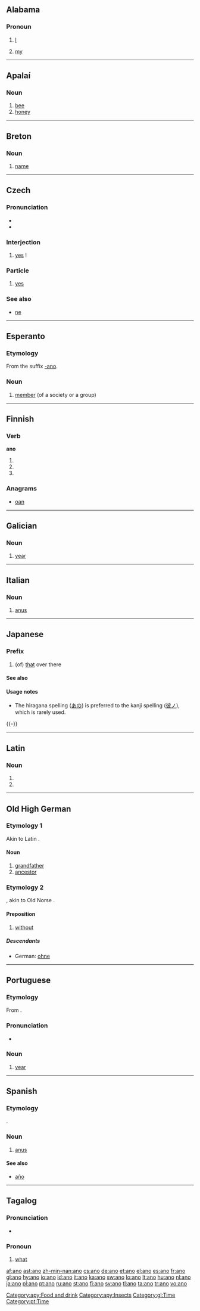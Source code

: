 {{also|-ano|Ano|año|anō}}
==Alabama==

===Pronoun===
{{infl|akz|pronoun}}

# {{context|personal pronoun}} [[I]]
# {{context|possessive pronoun}} [[my]]

----

==Apalaí==

===Noun===
{{infl|apy|noun}}

# [[bee]]
# [[honey]]

[[Category:apy:Food and drink]]
[[Category:apy:Insects]]

----

==Breton==

===Noun===
{{infl|br|noun|g=m}}

# [[name]]

----

==Czech==

===Pronunciation===
* {{IPA|/'ɐno/|lang=cs}}
* {{audio|Cs-ano.ogg|audio}}

===Interjection===
{{infl|cs|interjection}}

# [[yes]] !

===Particle===
{{infl|cs|particle}}

# [[yes]]

===See also===
* [[ne]]

----

==Esperanto==

===Etymology===
From the suffix [[-ano]].

===Noun===
{{eo-noun}}

# [[member]] (of a society or a group)

----

==Finnish==

===Verb===
'''ano'''

# {{fi-form of|anoa|type=verb|mood=indicative|tense=present connegative}}
# {{fi-form of|anoa|type=verb|pr=second-person|pl=singular|mood=imperative|tense=present}}
# {{fi-form of|anoa|type=verb|pr=second-person|pl=singular|mood=imperative|tense=present connegative}}

===Anagrams===
* [[oan#Finnish|oan]]

----

==Galician==

===Noun===
{{gl-noun|m}}

# [[year]]

[[Category:gl:Time]]

----

==Italian==

===Noun===
{{it-noun|an|m|o|i}}

# [[anus]]

----

==Japanese==

===Prefix===
{{ja-pos|r|prefix|hira=あの|kanji=彼ノ}}

# (of) [[that]] over there

====See also====
{{Japanese demonstratives}}

====Usage notes====
* The hiragana spelling ([[あの]]) is preferred to the kanji spelling ([[彼ノ]]), which is rarely used.

{{-}}

----

==Latin==

===Noun===
{{la-noun-form|ānō}}

# {{inflection of|[[anus#Latin|ānus]]||dat|s}}
# {{inflection of|[[anus#Latin|ānus]]||abl|s}}

----

==Old High German==

===Etymology 1===
Akin to Latin {{term|anus|lang=la}}.

====Noun====
{{infl|goh|noun|g=m}}

# [[grandfather]]
# [[ancestor]]

===Etymology 2===
{{proto|Germanic|lang=goh}}, akin to Old Norse {{term|án|lang=non}}.

====Preposition====
{{infl|goh|preposition|head=āno}}

# [[without]]

=====Descendants=====
* German: [[ohne]]

----

==Portuguese==

===Etymology===
From {{etyl|la|pt}} {{term|annus||year|lang=la}}.

===Pronunciation===
* {{IPA|/'ʌnu/|/'ãno/|lang=pt}}

===Noun===
{{pt-noun-m}}

# [[year]]

[[Category:pt:Time]]

----

==Spanish==

===Etymology===
{{etyl|la|es}} {{term|anus|lang=la}}.

===Noun===
{{es-noun-m}}

# [[anus]]

====See also====
* [[año]]

----

==Tagalog==

===Pronunciation===
* {{IPA|/a'no/|lang=tl}}

===Pronoun===
{{infl|tl|pronoun}}

# {{interrogative|lang=tl}} [[what]]

[[af:ano]]
[[ast:ano]]
[[zh-min-nan:ano]]
[[cs:ano]]
[[de:ano]]
[[et:ano]]
[[el:ano]]
[[es:ano]]
[[fr:ano]]
[[gl:ano]]
[[hy:ano]]
[[io:ano]]
[[id:ano]]
[[it:ano]]
[[ka:ano]]
[[sw:ano]]
[[lo:ano]]
[[lt:ano]]
[[hu:ano]]
[[nl:ano]]
[[ja:ano]]
[[pl:ano]]
[[pt:ano]]
[[ru:ano]]
[[st:ano]]
[[fi:ano]]
[[sv:ano]]
[[tl:ano]]
[[ta:ano]]
[[tr:ano]]
[[vo:ano]]